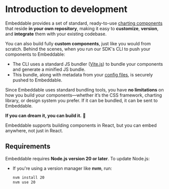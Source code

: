 
# Introduction to development

Embeddable provides a set of standard, ready-to-use [charting components](/dashboards/starter-components) that reside **in your own repository**, making it easy to **customize**, **version**, and **integrate** them with your existing codebase.

You can also build fully **custom components**, just like you would from scratch. Behind the scenes, when you run our SDK's CLI to push your components to Embeddable:

- The CLI uses a standard JS bundler ([Vite.js](https://vitejs.dev/)) to bundle your components and generate a minified JS bundle.  
- This bundle, along with metadata from your [config files](/development/defining-components), is securely pushed to Embeddable.  

Since Embeddable uses standard bundling tools, you have **no limitations** on how you build your components—whether it’s the CSS framework, charting library, or design system you prefer. If it can be bundled, it can be sent to Embeddable.  

**If you can dream it, you can build it.** 🚀

<Callout emoji="💡">
Embeddable supports building components in React, but you can embed anywhere, not just in React.
</Callout>

## Requirements

Embeddable requires **Node.js version 20 or later**. To update Node.js:
- If you're using a version manager like **nvm**, run:
  ```bash
  nvm install 20
  nvm use 20
  ```